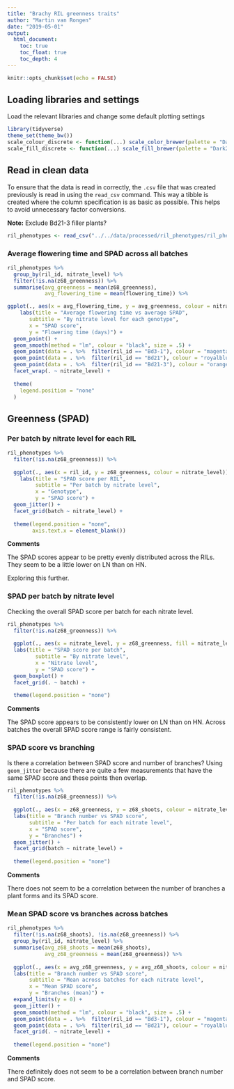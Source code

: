 ```yaml
---
title: "Brachy RIL greenness traits"
author: "Martin van Rongen"
date: "2019-05-01"
output:
  html_document:
    toc: true
    toc_float: true
    toc_depth: 4
---
```


```r
knitr::opts_chunk$set(echo = FALSE)
```

## Loading libraries and settings

Load the relevant libraries and change some default plotting settings

```r
library(tidyverse)
theme_set(theme_bw())
scale_colour_discrete <- function(...) scale_color_brewer(palette = "Dark2")
scale_fill_discrete <- function(...) scale_fill_brewer(palette = "Dark2")
```

## Read in clean data

To ensure that the data is read in correctly, the `.csv` file that was created previously is read in using the `read_csv` command. This way a tibble is created where the column specification is as basic as possible. This helps to avoid unnecessary factor conversions.

**Note:** Exclude Bd21-3 filler plants?

```r
ril_phenotypes <- read_csv("../../data/processed/ril_phenotypes/ril_phenotypic_data.csv")
```

### Average flowering time and SPAD across all batches

```r
ril_phenotypes %>%
  group_by(ril_id, nitrate_level) %>% 
  filter(!is.na(z68_greenness)) %>% 
  summarise(avg_greenness = mean(z68_greenness),
            avg_flowering_time = mean(flowering_time)) %>% 

ggplot(., aes(x = avg_flowering_time, y = avg_greenness, colour = nitrate_level)) +
    labs(title = "Average flowering time vs average SPAD", 
       subtitle = "By nitrate level for each genotype", 
       x = "SPAD score", 
       y = "Flowering time (days)") +
  geom_point() +
  geom_smooth(method = "lm", colour = "black", size = .5) +
  geom_point(data = . %>%  filter(ril_id == "Bd3-1"), colour = "magenta", size = 3, alpha = 0.7) +
  geom_point(data = . %>%  filter(ril_id == "Bd21"), colour = "royalblue3", size = 3, alpha = 0.7) +
  geom_point(data = . %>%  filter(ril_id == "Bd21-3"), colour = "orange", size = 3, alpha = 0.7) +
  facet_wrap(. ~ nitrate_level) +
  
  theme(
    legend.position = "none"
  )
```

## Greenness (SPAD)

### Per batch by nitrate level for each RIL

```r
ril_phenotypes %>% 
  filter(!is.na(z68_greenness)) %>% 
  
  ggplot(., aes(x = ril_id, y = z68_greenness, colour = nitrate_level)) +
    labs(title = "SPAD score per RIL",
         subtitle = "Per batch by nitrate level",
         x = "Genotype",
         y = "SPAD score") +
  geom_jitter() +
  facet_grid(batch ~ nitrate_level) +
  
  theme(legend.position = "none",
        axis.text.x = element_blank())
```

**Comments**

The SPAD scores appear to be pretty evenly distributed across the RILs.
They seem to be a little lower on LN than on HN.

Exploring this further.

### SPAD per batch by nitrate level

Checking the overall SPAD score per batch for each nitrate level.

```r
ril_phenotypes %>% 
  filter(!is.na(z68_greenness)) %>% 
  
  ggplot(., aes(x = nitrate_level, y = z68_greenness, fill = nitrate_level)) +
  labs(title = "SPAD score per batch",
         subtitle = "By nitrate level",
         x = "Nitrate level",
         y = "SPAD score") +
  geom_boxplot() +
  facet_grid(. ~ batch) +
  
  theme(legend.position = "none")
```

**Comments**

The SPAD score appears to be consistently lower on LN than on HN.
Across batches the overall SPAD score range is fairly consistent.

### SPAD score vs branching

Is there a correlation between SPAD score and number of branches?
Using `geom_jitter` because there are quite a few measurements that have the same SPAD score and these points then overlap.

```r
ril_phenotypes %>% 
  filter(!is.na(z68_greenness)) %>% 
  
  ggplot(., aes(x = z68_greenness, y = z68_shoots, colour = nitrate_level)) +
  labs(title = "Branch number vs SPAD score", 
       subtitle = "Per batch for each nitrate level", 
       x = "SPAD score", 
       y = "Branches") +
  geom_jitter() +
  facet_grid(batch ~ nitrate_level) +
  
  theme(legend.position = "none")
```

**Comments**

There does not seem to be a correlation between the number of branches a plant forms and its SPAD score.

### Mean SPAD score vs branches across batches

```r
ril_phenotypes %>%
  filter(!is.na(z68_shoots), !is.na(z68_greenness)) %>% 
  group_by(ril_id, nitrate_level) %>% 
  summarise(avg_z68_shoots = mean(z68_shoots),
            avg_z68_greenness = mean(z68_greenness)) %>% 
  
  ggplot(., aes(x = avg_z68_greenness, y = avg_z68_shoots, colour = nitrate_level)) +
  labs(title = "Branch number vs SPAD score", 
       subtitle = "Mean across batches for each nitrate level", 
       x = "Mean SPAD score", 
       y = "Branches (mean)") +
  expand_limits(y = 0) +
  geom_jitter() +
  geom_smooth(method = "lm", colour = "black", size = .5) +
  geom_point(data = . %>%  filter(ril_id == "Bd3-1"), colour = "magenta", size = 3, alpha = 0.7) +
  geom_point(data = . %>%  filter(ril_id == "Bd21"), colour = "royalblue3", size = 3, alpha = 0.7) +
  facet_grid(. ~ nitrate_level) +
  
  theme(legend.position = "none")
```

**Comments**

There definitely does not seem to be a correlation between branch number and SPAD score.
